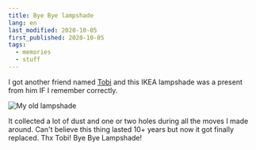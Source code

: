 ```yaml
---
title: Bye Bye lampshade
lang: en
last_modified: 2020-10-05
first_published: 2020-10-05
tags:
  - memories
  - stuff
---
```


I got another friend named [Tobi](/galleries/people?name=tobego) and this IKEA lampshade was a present from him IF I
remember correctly.

![My old lampshade](./lampshade.jpg)

It collected a lot of dust and one or two holes during all the moves I made around. Can't believe this thing lasted 10+
years but now it got finally replaced. Thx Tobi! Bye Bye Lampshade!

